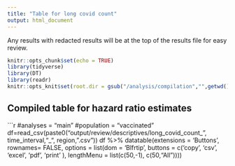 ```yaml
---
title: "Table for long covid count"
output: html_document
---
```


Any results with redacted results will be at the top of the results file for easy review.


```r
knitr::opts_chunk$set(echo = TRUE)
library(tidyverse)
library(DT)
library(readr)
knitr::opts_knit$set(root.dir = gsub("/analysis/compilation","",getwd()))
```

## Compiled table for hazard ratio estimates

```r
#analyses = "main"
#population = "vaccinated"
df=read_csv(paste0("output/review/descriptives/long_covid_count_", time_interval,"_", region,".csv"))
df %>%
    datatable(extensions = 'Buttons', rownames= FALSE,
              options = list(dom = 'Blfrtip', 
                             buttons = c('copy', 'csv', 'excel', 'pdf', 'print' ),
                             lengthMenu = list(c(50,-1),
                                               c(50,"All"))))